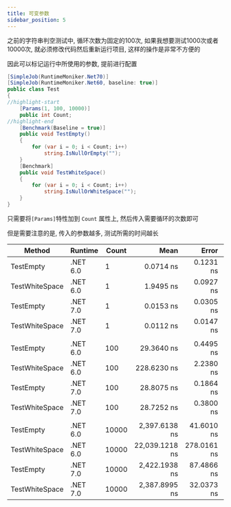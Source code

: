 ```yaml
---
title: 可变参数
sidebar_position: 5
---
```


之前的字符串判空测试中, 循环次数为固定的100次, 如果我想要测试1000次或者10000次, 就必须修改代码然后重新运行项目, 这样的操作是非常不方便的

因此可以标记运行中所使用的参数, 提前进行配置

```csharp
[SimpleJob(RuntimeMoniker.Net70)]
[SimpleJob(RuntimeMoniker.Net60, baseline: true)]
public class Test
{
//highlight-start
    [Params(1, 100, 10000)]
    public int Count;
//highlight-end
    [Benchmark(Baseline = true)]
    public void TestEmpty()
    {
        for (var i = 0; i < Count; i++)
            string.IsNullOrEmpty("");
    }
    [Benchmark]
    public void TestWhiteSpace()
    {
        for (var i = 0; i < Count; i++)
            string.IsNullOrWhiteSpace("");
    }
}
```

只需要将`[Params]`特性加到 `Count` 属性上, 然后传入需要循环的次数即可

但是需要注意的是, 传入的参数越多, 测试所需的时间越长

| Method         | Runtime  | Count | Mean           | Error       | StdDev      | Median         | Ratio | RatioSD |
|--------------- |--------- |------ |---------------:|------------:|------------:|---------------:|------:|--------:|
| TestEmpty      | .NET 6.0 | 1     |      0.0714 ns |   0.1231 ns |   0.0814 ns |      0.0349 ns |  1.00 |    0.00 |
| TestWhiteSpace | .NET 6.0 | 1     |      1.9495 ns |   0.0927 ns |   0.0485 ns |      1.9450 ns | 67.38 |   59.38 |
| TestEmpty      | .NET 7.0 | 1     |      0.0153 ns |   0.0305 ns |   0.0181 ns |      0.0069 ns |  1.71 |    3.61 |
| TestWhiteSpace | .NET 7.0 | 1     |      0.0112 ns |   0.0147 ns |   0.0098 ns |      0.0084 ns |  1.71 |    4.43 |
|                |          |       |                |             |             |                |       |         |
| TestEmpty      | .NET 6.0 | 100   |     29.3640 ns |   0.4495 ns |   0.2351 ns |     29.3970 ns |  1.00 |    0.00 |
| TestWhiteSpace | .NET 6.0 | 100   |    228.6230 ns |   2.2380 ns |   1.3318 ns |    228.1453 ns |  7.78 |    0.08 |
| TestEmpty      | .NET 7.0 | 100   |     28.8075 ns |   0.1864 ns |   0.1233 ns |     28.8345 ns |  0.98 |    0.01 |
| TestWhiteSpace | .NET 7.0 | 100   |     28.7252 ns |   0.3800 ns |   0.2261 ns |     28.6167 ns |  0.98 |    0.01 |
|                |          |       |                |             |             |                |       |         |
| TestEmpty      | .NET 6.0 | 10000 |  2,397.6138 ns |  41.6010 ns |  24.7561 ns |  2,394.6654 ns |  1.00 |    0.00 |
| TestWhiteSpace | .NET 6.0 | 10000 | 22,039.1218 ns | 278.0161 ns | 165.4429 ns | 21,982.1578 ns |  9.19 |    0.13 |
| TestEmpty      | .NET 7.0 | 10000 |  2,422.1938 ns |  87.4866 ns |  57.8670 ns |  2,412.8422 ns |  1.01 |    0.03 |
| TestWhiteSpace | .NET 7.0 | 10000 |  2,387.8995 ns |  32.0373 ns |  21.1907 ns |  2,381.0133 ns |  0.99 |    0.01 |